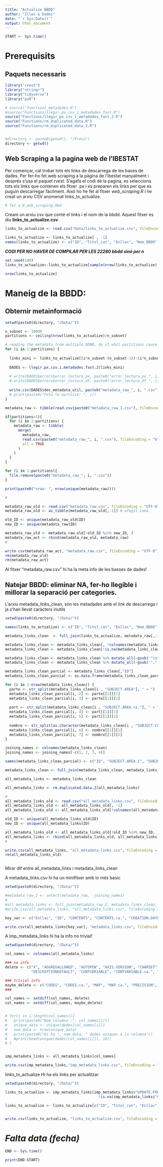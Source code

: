 ```yaml
---
title: "Actualize BBDD"
author: "Illes & Dades"
date: "`r Sys.Date()`"
output: html_document
---
```


```r
START <- Sys.time()
```

# Prerequisits

## Paquets necessaris

```r
library("rvest")
library("stringr")
library("tidyverse")
library("pxR")

# source("functions_metadades.R") 
#source("Functions/llegir_px_csv_i_metadades_fast.R")
source("Functions/llegir_px_csv_i_metadades_fast_2.R")
source("Functions/rm_duplicated_data.R")
source("Functions/rm_duplicated_data_2.R")


#directory <- paste0(getwd(), "/Prova")
directory <- getwd()

```

## Web Scraping a la pagina web de l'IBESTAT

Per començar, cal trobar tots els links de descarrega de les bases de dades. Per fer-ho fet web scraping a la pàgina de l'ibestat manyalment i després s'usa el paquet *rvest*. S'agafa el codi de la pagina, es selecciona tots els links que contenen els fitxer .px i es preparen els links per que es puguin descarregar fàcilment. Això ho he fet al fitxer *web_scraping.R* i he creat un arxiu CSV anomenat links_to_actualize.

```r
# fet a 0_web_scraping.Rmd
```

Cream un arxiu csv que conté el links i el nom de la bbdd. Aquest fitxer es diu **links_to_actualize.csv**

```r
links_to_actualize <- read.csv("Data/links_to_actualize.csv", fileEncoding = "UTF-8")

links_to_actualize <- links_to_actualize[ , -1]
names(links_to_actualize) <- c("ID", "Titol_cat", "Enllac", "Nom_BBDD")
```

***CODI PER NO HAVER DE COMPILAR PER LES 22280 bbdd sinó per n***

```r
set.seed(140)
links_to_actualize<-links_to_actualize[sample(nrow(links_to_actualize), 30, replace = FALSE),]

nrow(links_to_actualize)
```

# Maneig de la BBDD:

## Obternir metainformació

```r
setwd(paste0(directory, "/Data/"))

n_subset <- 10000
partitions <- ceiling(nrow(links_to_actualize)/n_subset)

# reading the metadata from multiple DDBB, do it whit partitions cause it's easier to debug
for (i in 1:partitions) {
  
  links_mini <- links_to_actualize[(i*n_subset-(n_subset-1)):(i*n_subset),]
  
  DADES <- llegir.px.csv.i.metadades.fast.2(links_mini)
  
  # write(DADES$errors$error_lectura_px, paste0("error_lectura_px_", i, ".txt"))
  # write(DADES$errors$error_lectura_df, paste0("error_lectura_df_", i, ".txt"))
  
  write.csv(DADES$doc_metadata_util, paste0("metadata_raw_", i, ".csv"), fileEncoding = "UTF-8")
  # print(paste0("Feta la partició: ", i))
}

metadata_raw <- tibble(read.csv(paste0("metadata_raw_1.csv"), fileEncoding = "UTF-8"))

if(partitions>1){
  for (i in 2:partitions) {
    metadata_raw <- tibble( 
      merge(
        metadata_raw,
        read.csv(paste0("metadata_raw_", i, ".csv"), fileEncoding = "UTF-8"),
        all = TRUE
      )
    )
  }
}

for (i in 1:partitions){
  file.remove(paste0("metadata_raw_", i, ".csv"))
}

print(paste0("nrow: ", nrow(unique(metadata_raw))))

#

metadata_raw_old <- read.csv("metadata_raw.csv", fileEncoding = "UTF-8")
metadata_raw_old <- as_tibble(metadata_raw_old[,-1]) # afegit coma

old_ID <- unique(metadata_raw_old$ID)
new_ID <- unique(metadata_raw$ID)

metadata_raw_old <- metadata_raw_old[!old_ID %in% new_ID, ]
metadata_raw_act <- rbind(metadata_raw_old, metadata_raw)
#

write.csv(metadata_raw_act, "metadata_raw.csv", fileEncoding = "UTF-8")
rm(metadata_raw_old)
rm(metadata_raw_act)
```

Al fitxer "metadata_raw.csv" hi ha la meta info de les basses de dades!

## Natejar BBDD: eliminar NA, fer-ho llegible i millorar la separació per categories.

L'arxiu metadata_links_clean, són les metadades amb el link de descarrega i ja s'han llevat caràcters inutils

```r
setwd(paste0(directory, "/Data/"))

names(links_to_actualize) <- c("ID", "Titol_cat", "Enllac", "Nom_BBDD" )

metadata_links_clean  <- full_join(links_to_actualize, metadata_raw[,-1], by="ID")

metadata_links_clean <- metadata_links_clean[, !colnames(metadata_links_clean) %in% "Noms_dades"]
metadata_links_clean <- metadata_links_clean[!is.na(metadata_links_clean$MATRIX),]

metadata_links_clean <- metadata_links_clean %>% mutate_all(~gsub('"\n"', '', .))
metadata_links_clean <- metadata_links_clean %>% mutate_all(~gsub('","', ', ', .))

metadata_links_clean_parcial <- metadata_links_clean[,"ID"]
metadata_links_clean_parcial <- as.data.frame(metadata_links_clean_parcial)

for (i in 1:nrow(metadata_links_clean)) {
  parte <- str_split(metadata_links_clean[i , "SUBJECT.AREA"], " > ")
  metadata_links_clean_parcial[i, 2] <- parte[[1]][1]
  metadata_links_clean_parcial[i, 3] <- parte[[1]][2]
  
  part <- str_split(metadata_links_clean[i , "SUBJECT.AREA.ca."], " > ")
  metadata_links_clean_parcial[i, 4] <- part[[1]][1]
  metadata_links_clean_parcial[i, 5] <- part[[1]][2]
  
  nombre <- str_split(as.character(metadata_links_clean[i , "SUBJECT.CODE"]), '\\.')
  metadata_links_clean_parcial[i, 6] <- nombre[[1]][1]
  metadata_links_clean_parcial[i, 7] <- nombre[[1]][2]
}

joining_names <- colnames(metadata_links_clean)
joining_names <- joining_names[-c(1, 2, 3, 4)]

names(metadata_links_clean_parcial) <- c("ID", "SUBJECT.AREA.1", "SUBJECT.AREA.2", "SUBJECT.AREA.ca.1", "SUBJECT.AREA.ca.2", "SUBJECT.CODE.1", "SUBJECT.CODE.2")

metadata_links_clean <- full_join(metadata_links_clean, metadata_links_clean_parcial, by="ID")

all_metadata_links <- metadata_links_clean

all_metadata_links <- rm.duplicated.data.2(all_metadata_links)

#
all_metadata_links_old <- read.csv("all_metadata_links.csv", fileEncoding = "UTF-8")
all_metadata_links_old <- all_metadata_links_old[, -1]
all_metadata_links_old <- all_metadata_links_old[!colnames(all_metadata_links_old) %in% c("X", "Noms_dades")] # eliminar

old_ID <- unique(all_metadata_links_old$ID)
new_ID <- unique(all_metadata_links$ID)

all_metadata_links_old <- all_metadata_links_old[!old_ID %in% new_ID, ]
all_metadata_links <- rbind(all_metadata_links_old, all_metadata_links)
#

write.csv(all_metadata_links, "all_metadata_links.csv", fileEncoding = "UTF-8")
rm(all_metadata_links_old)
```

```r

```

Mirar dif entre all_metadata_links i metadata_links_clean

A metadata_links.csv hi ha un minifitxer amb lo més basic

```r
setwd(paste0(directory, "/Data/"))

#metadata_raw_2 <- select(metadata_raw, -joining_names)
#
#all_metadata_links <- full_join(metadata_raw_2, metadata_links_clean, by="ID")
#write.csv(all_metadata_links, "all_metadata_links.csv", fileEncoding = "UTF-8")

key_var <- c("Enllac", "ID", "CONTENTS", "CONTENTS.ca.", "CREATION.DATE", "DESCRIPTION", "DESCRIPTION.ca.", "INFO", "INFO.ca.", "MATRIX", "REFPERIOD", "REFPERIOD.ca.", "SUBJECT.AREA" , "SUBJECT.AREA.ca.", "SUBJECT.CODE", "SURVEY", "SURVEY.ca.", "TITLE", "TITLE.ca.")

write.csv(all_metadata_links[key_var], "metadata_links.csv", fileEncoding = "UTF-8")

```

A imp_metadata_links hi ha la info no trivial!

```r
setwd(paste0(directory, "/Data/"))

col_names <- colnames(all_metadata_links)

### no info
delete <- c("X", "AGGREGALLOWED", "AUTOPEN", "AXIS.VERSION", "CHARSET", "COPYRIGHT",
            "DESCRIPTIONDEFAULT", "CONTVARIABLE", "CONTVARIABLE.ca.", "LANGUAGE", "LANGUAGES")

### trivial info
maybe_delete <- c("CODES", "CODES.ca.", "MAP", "MAP.ca.", "PRECISION", "PRECISION.ca.", "CONTACT", "CONTACT.ca.")
###

col_names <- setdiff(col_names, delete)
col_names <- setdiff(col_names, maybe_delete)


# for(i in 1:length(col_names)){
#   print(paste0("Nom columna :", col_names[i]))
#   unique_data <- unique(dades[col_names[i]])
#   num_data <- nrow(unique_data)
#   print(paste0("Hi ha ", num_data, " dades uniques a la columna"))
#   #print(head(unique(dades[col_names[i]]), 10))
# }


imp_metadata_links <- all_metadata_links[col_names]

write.csv(imp_metadata_links,"imp_metadata_links.csv", fileEncoding = "UTF-8")
```

links_to_actualize Hi ha els links per actualitzar

```r
setwd(paste0(directory, "/Data/"))

links_to_actualize <- imp_metadata_links[imp_metadata_links$"UPDATE.FREQUENCY" != "No se actualiza" &
                                           !is.na(imp_metadata_links$"UPDATE.FREQUENCY"), ]

links_to_actualize <- links_to_actualize[c("ID", "Titol_cat", "Enllac", "Nom_BBDD")]


write.csv(links_to_actualize, "links_to_actualize.csv", fileEncoding = "UTF-8")
```

# *Falta data (fecha)*

```r
END <- Sys.time()
```

```r
print(END-START)
```
